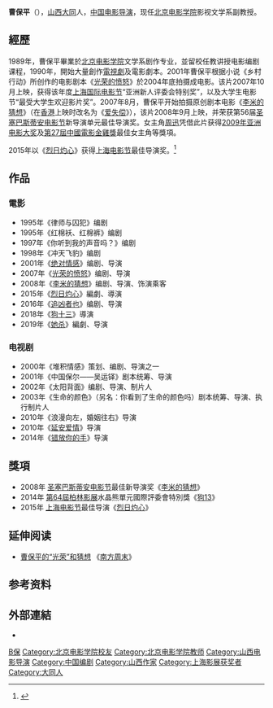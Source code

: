 {{藝人
|姓名 = 曹保平
|類型 = 導演
|圖片 = 
|圖片簡介 =
|英文名 = 
|綽號 = 
|出生日期 = 1968年
|出生地點 = {{CHN}}[[山西省|山西省]][[大同市|大同市]]
|國籍= {{CHN-MLD}}
|籍貫= 
|職業 = [[導演|導演]]、[[編劇|編劇]]
|配偶 = 
|教育程度 = 
|活躍年代 = 1990年─
|經紀公司 =
|網站 = 
|代表作 = [[光荣的愤怒|光荣的愤怒]]<br />[[李米的猜想|李米的猜想]]<br />[[烈日灼心|烈日灼心]]<br />[[狗十三|狗十三]]  
|IMDb = 3148857
}}
'''曹保平'''（{{bd|1968年|}}），[[山西|山西]][[大同市|大同]]人，[[中国|中国]][[电影|电影]][[导演|导演]]，现任[[北京电影学院|北京电影学院]]影视文学系副教授。

== 經歷 ==
1989年，曹保平畢業於[[北京电影学院|北京电影学院]]文学系剧作专业，並留校任教讲授电影编剧课程，1990年，開始大量創作[[電視劇|電視劇]]及電影劇本。2001年曹保平根据小说《乡村行动》所创作的电影剧本《[[光荣的愤怒|光荣的愤怒]]》於2004年底拍摄成电影。该片2007年10月上映，获得该年度[[上海国际电影节|上海国际电影节]]“亚洲新人评委会特别奖”，以及大学生电影节“最受大学生欢迎影片奖”。2007年8月，曹保平开始拍摄原创剧本电影《[[李米的猜想|李米的猜想]]》（在[[香港|香港]]上映时改名为《[[爱失偿|爱失偿]]》），该片2008年9月上映，并荣获第56届[[圣塞巴斯蒂安电影节|圣塞巴斯蒂安电影节]]新导演单元最佳导演奖。女主角[[周迅|周迅]]凭借此片获得[[2009年亚洲电影大奖|2009年亚洲电影大奖]]及[[第27屆中國電影金雞獎|第27屆中國電影金雞獎]]最佳女主角等獎項。

2015年以《[[烈日灼心|烈日灼心]]》获得[[上海电影节|上海电影节]]最佳导演奖。<ref >{{cite web |url=http://www.1905.com/newgallery/hdpic/903904.shtml |language= |title=曹保平获最佳导演奖 陈建斌、蔡尚君登台颁奖 |publisher=1905电影网 |date=2015年6月21日 |accessdate= |archive-date=2015年6月22日 |archive-url=https://web.archive.org/web/20150622112435/http://www.1905.com/newgallery/hdpic/903904.shtml |dead-url=no }}</ref>

== 作品==
=== 電影 ===
*1995年《律师与囚犯》编剧
*1995年《红棉袄、红棉裤》编剧
*1997年《你听到我的声音吗？》编剧
*1998年《冲天飞豹》编剧
*2001年《[[绝对情感|绝对情感]]》编剧、导演
*2007年《[[光荣的愤怒|光荣的愤怒]]》编剧、导演
*2008年《[[李米的猜想|李米的猜想]]》编剧、导演、饰演乘客
*2015年《[[烈日灼心|烈日灼心]]》編劇、導演
*2016年《[[追凶者也|追凶者也]]》编剧、导演
*2018年《[[狗十三|狗十三]]》導演
*2019年《[[她杀|她杀]]》編劇、导演

===电视剧===
*2000年《堆积情感》策划、编剧、导演之一
*2001年《中国保尔——吴运铎》剧本统筹、导演
*2002年《太阳背面》编剧、导演、制片人
*2003年《生命的颜色》（另名：你看到了生命的颜色吗）剧本统筹、导演、执行制片人
*2010年《浪漫向左，婚姻往右》导演
*2010年《[[延安爱情|延安爱情]]》导演
*2014年《[[错放你的手|错放你的手]]》导演

== 獎項 ==
*2008年 [[圣塞巴斯蒂安电影节|圣塞巴斯蒂安电影节]]最佳新导演奖《[[李米的猜想|李米的猜想]]》
*2014年 [[第64屆柏林影展|第64屆柏林影展]]水晶熊單元國際評委會特別獎《[[狗13|狗13]]》
*2015年 [[上海电影节|上海电影节]]最佳导演《[[烈日灼心|烈日灼心]]》

==延伸阅读==
*[http://www.infzm.com/content/19140 曹保平的“光荣”和猜想] {{Wayback|url=http://www.infzm.com/content/19140 |date=20131111114351 }} 《[[南方周末|南方周末]]》

== 参考资料 ==
{{reflist}}

== 外部連結 ==
*{{imdb name|3148857}}

{{曹保平}}
{{大众电影百花奖最佳编剧}}

{{Authority control}}
{{DEFAULTSORT:Cao曹}}
[[Category:曹姓|B保]]
[[Category:北京电影学院校友|Category:北京电影学院校友]]
[[Category:北京电影学院教师|Category:北京电影学院教师]]
[[Category:山西电影导演|Category:山西电影导演]]
[[Category:中国编剧|Category:中国编剧]]
[[Category:山西作家|Category:山西作家]]
[[Category:上海影展获奖者|Category:上海影展获奖者]]
[[Category:大同人|Category:大同人]]